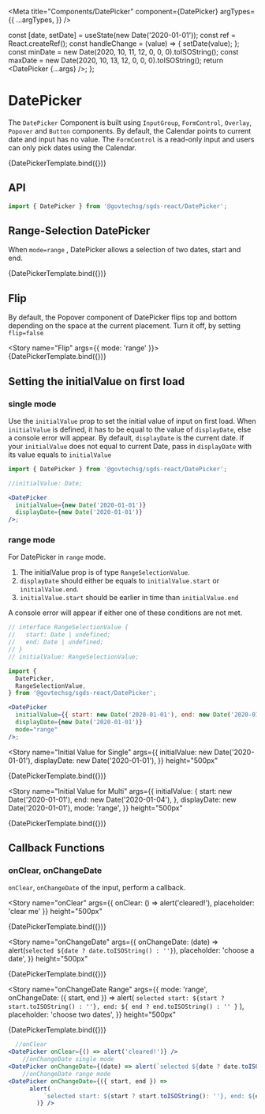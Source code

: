 
<Meta
  title="Components/DatePicker"
  component={DatePicker}
  argTypes={{
    ...argTypes,
  }}
/>

  const [date, setDate] = useState(new Date('2020-01-01'));
  const ref = React.createRef();
  const handleChange = (value) => {
    setDate(value);
  };
  const minDate = new Date(2020, 10, 11, 12, 0, 0, 0).toISOString();
  const maxDate = new Date(2020, 10, 13, 12, 0, 0, 0).toISOString();
  return <DatePicker {...args} />;
};

# DatePicker

The `DatePicker` Component is built using `InputGroup`, `FormControl`, `Overlay`, `Popover` and `Button` components.
By default, the Calendar points to current date and input has no value. The `FormControl` is a read-only input and users can only pick dates using the Calendar.

<Canvas>
  <Story name="Default" args={{}} height="500px">
    {DatePickerTemplate.bind({})}
  </Story>
</Canvas>

## API

```jsx
import { DatePicker } from '@govtechsg/sgds-react/DatePicker'; 
```

<ArgsTable story="Default" />

## Range-Selection DatePicker

When `mode=range` , DatePicker allows a selection of two dates, start and end.

<Canvas>
  <Story name="Range Selection" args={{ mode: 'range' }} height="500px">
    {DatePickerTemplate.bind({})}
  </Story>
</Canvas>

## Flip

By default, the Popover component of DatePicker flips top and bottom depending on the space at the current placement. Turn it off, by setting `flip=false`

<Story name="Flip" args={{ mode: 'range' }}>
  {DatePickerTemplate.bind({})}
</Story>

## Setting the initialValue on first load

### single mode

Use the `initialValue` prop to set the initial value of input on first load.
When `initialValue` is defined, it has to be equal to the value of `displayDate`, else a console error will appear.
By default, `displayDate` is the current date. If your `initialValue` does not equal to current Date, pass in `displayDate` with its value equals to `initialValue`

```jsx
import { DatePicker } from '@govtechsg/sgds-react/DatePicker';

//initialValue: Date;

<DatePicker
  initialValue={new Date('2020-01-01')}
  displayDate={new Date('2020-01-01')}
/>;
```

### range mode

For DatePicker in `range` mode.

1. The initialValue prop is of type `RangeSelectionValue`.
2. `displayDate` should either be equals to `initialValue.start` or `initialValue.end`.
3. `initialValue.start` should be earlier in time than `initialValue.end`

A console error will appear if either one of these conditions are not met.

```jsx
// interface RangeSelectionValue {
//   start: Date | undefined;
//   end: Date | undefined;
// }
// initialValue: RangeSelectionValue;

import {
  DatePicker,
  RangeSelectionValue,
} from '@govtechsg/sgds-react/DatePicker';

<DatePicker
  initialValue={{ start: new Date('2020-01-01'), end: new Date('2020-01-04') }}
  displayDate={new Date('2020-01-01')}
  mode="range"
/>;
```

<Story
  name="Initial Value for Single"
  args={{
    initialValue: new Date('2020-01-01'),
    displayDate: new Date('2020-01-01'),
  }}
  height="500px"
>
  {DatePickerTemplate.bind({})}
</Story>

<Story
  name="Initial Value for Multi"
  args={{
    initialValue: {
      start: new Date('2020-01-01'),
      end: new Date('2020-01-04'),
    },
    displayDate: new Date('2020-01-01'),
    mode: 'range',
  }}
  height="500px"
>
  {DatePickerTemplate.bind({})}
</Story>

## Callback Functions

### onClear, onChangeDate

`onClear`, `onChangeDate` of the input, perform a callback.

<Story
  name="onClear"
  args={{ onClear: () => alert('cleared!'), placeholder: 'clear me' }}
  height="500px"
>
  {DatePickerTemplate.bind({})}
</Story>

<Story
  name="onChangeDate"
  args={{
    onChangeDate: (date) => alert(`selected ${date ? date.toISOString() : ''}`),
    placeholder: 'choose a date',
  }}
  height="500px"
>
  {DatePickerTemplate.bind({})}
</Story>

<Story
  name="onChangeDate Range"
  args={{
    mode: 'range',
    onChangeDate: ({ start, end }) =>
      alert(
        `selected start: ${start ? start.toISOString() : ''}, end: ${
          end ? end.toISOString() : ''
        }`
      ),
    placeholder: 'choose two dates',
  }}
  height="500px"
>
  {DatePickerTemplate.bind({})}
</Story>

```jsx
  //onClear
<DatePicker onClear={() => alert('cleared!')} />
    //onChangeDate single mode
<DatePicker onChangeDate={(date) => alert(`selected ${date ? date.toISOString(): ''}`)} />
    //onChangeDate range mode
<DatePicker onChangeDate={({ start, end }) =>
      alert(
          `selected start: ${start ? start.toISOString(): ''}, end: ${end ? end.toISOString(): ''}`
        )} />
```
